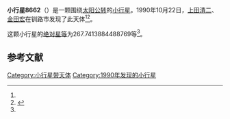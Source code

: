 {{Infobox planet
| bgcolour = #FFFFC0
| name = 8662
| symbol = 
| image = 
| caption = 
| discovery = yes
| discovery_ref = 
| discoverer = [[上田清二|上田清二]]、[[金田宏|金田宏]]
| discovery_site = [[钏路市|钏路市]] 
| discovered = 1990年10月22日
| designations = yes
| mp_name = 
| named_after = 
| alt_names = 1990 UT10/ 1992 CY
| mp_category = [[主带小行星|主带小行星]]
| orbit_ref = <ref name="a">[http://ssd.jpl.nasa.gov/sbdb.cgi?sstr=8662 8662] {{Wayback|url=http://ssd.jpl.nasa.gov/sbdb.cgi?sstr=8662 |date=20210721134416 }}，小行星數據庫瀏覽器（JPL Small-Body Database Browser）－[[美国国家航空航天局|美国国家航空航天局]]喷气推进实验室</ref>
| epoch = 2456400.5 (2013年4月18日更新)
| aphelion = {{convert|3.472791583465918|AU|km|3|abbr=on|lk=out}}
| perihelion = {{convert|2.517486238537167|AU|km|3|abbr=on}}
| semimajor = {{convert|2.995138911001542|AU|km|3|abbr=on}}
| eccentricity = 0.159475966
| period = 1893.319382 [[日|日]]<br />5.18[[儒略年|儒略年]]
| avg_speed = 
| inclination = 1.306215626054422
| asc_node = 139.9626046285707
| mean_anomaly = 
| arg_peri = 267.7413884488769
| satellites = 
| physical_characteristics = yes
| dimensions = 
| mass = 
| density = 
| surface_grav = 
| escape_velocity = 
| sidereal_day = 
| axial_tilt = 
| pole_ecliptic_lat = 
| pole_ecliptic_lon = 
| albedo = 
| temperatures= 
| temp_name1 = 
| mean_temp_1 = 
| max_temp_1 = 
| temp_name2 = 
| max_temp_2 = 
| spectral_type = 
| abs_magnitude = 267.7413884488769
}}

'''小行星8662'''（{{lang-en|8662}}）是一颗围绕[[太阳|太阳]][[公转|公转]]的[[小行星|小行星]]。1990年10月22日，[[上田清二|上田清二]]、[[金田宏|金田宏]]在钏路市发现了此天体<ref name="a" /><ref>{{cite news|title=小行星列表|url=http://cfa-www.harvard.edu/iau/lists/NumberedMPs.txt|accessdate=2013-07-08|newspaper=哈佛大学|archive-date=2008-05-17|archive-url=https://web.archive.org/web/20080517010638/http://cfa-www.harvard.edu/iau/lists/NumberedMPs.txt|dead-url=no}}</ref>。

这颗小行星的[[绝对星等|绝对星等]]为267.7413884488769等<ref name="a" />。

==参考文献==
{{reflist}}
{{Minor Planet Number|[[小行星8661|小行星8661]]|[[小行星8663|小行星8663]]}}

{{小天体}}

[[Category:小行星带天体|Category:小行星带天体]]
[[Category:1990年发现的小行星|Category:1990年发现的小行星]]

{{asteroid-stub}}